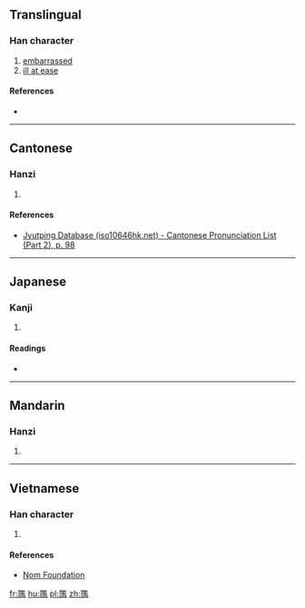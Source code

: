 ==Translingual==

===Han character===
{{Han char|rn=43|rad=尢|as=14|sn=17|four=|canj=MUSIT,MUSMT|ids=⿺兀監}}

# [[embarrassed]]
# [[ill at ease]]

====References====
* {{Han ref|kx=0299.220|hdz=10557.160|uh=5C36|ud=23606}}

----

==Cantonese==

===Hanzi===
{{yue-hanzi|jyut=[[gaam1]]|y=gaam1}}

# {{defn|lang=yue|sort=尢14}}

====References====
* [http://www.iso10646hk.net/jp/document/download.jsp Jyutping Database (iso10646hk.net) - Cantonese Pronunciation List (Part 2), p. 98]

----

==Japanese==

===Kanji===
{{ja-kanji|grade=|rs=尢14}}

# {{defn|lang=ja|sort=尢14}}

====Readings====
* {{ja-readings|on=[[かん]] (kan), [[けん]] (ken)|kun=}}

----

==Mandarin==

===Hanzi===
{{cmn-hanzi|pin=[[gān]] ([[gan1]])|wg=kan<sup>1</sup>}}

# {{defn|lang=cmn|sort=尢14}}

----

==Vietnamese==

===Han character===
{{vi-readings|rs=尢14|hanviet=giám}}

# {{defn|lang=vi|sort=尢14}}

====References====
* [http://nomfoundation.org/common/nom_details.php?codepoint=5c36 Nom Foundation]

[[fr:尶]]
[[hu:尶]]
[[pl:尶]]
[[zh:尶]]